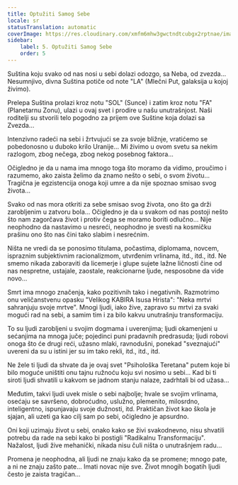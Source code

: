 ```yaml
---
title: Optužiti Samog Sebe
locale: sr
statusTranslation: automatic
coverImage: https://res.cloudinary.com/xmfm6mhw3gwctndtcubgx2rptnae/image/upload/v1740468922/small_cover_tratado_de_psicologia_revolucionaria_a4c0dca4e0.webp
sidebar:
    label: 5. Optužiti Samog Sebe
    order: 5
---
```

Suština koju svako od nas nosi u sebi dolazi odozgo, sa Neba, od zvezda... Nesumnjivo, divna Suština potiče od note "LA" (Mlečni Put, galaksija u kojoj živimo).

Prelepa Suština prolazi kroz notu "SOL" (Sunce) i zatim kroz notu "FA" (Planetarnu Zonu), ulazi u ovaj svet i prodire u našu unutrašnjost. Naši roditelji su stvorili telo pogodno za prijem ove Suštine koja dolazi sa Zvezda...

Intenzivno radeći na sebi i žrtvujući se za svoje bližnje, vratićemo se pobedonosno u duboko krilo Uranije... Mi živimo u ovom svetu sa nekim razlogom, zbog nečega, zbog nekog posebnog faktora...

Očigledno je da u nama ima mnogo toga što moramo da vidimo, proučimo i razumemo, ako zaista želimo da znamo nešto o sebi, o svom životu... Tragična je egzistencija onoga koji umre a da nije spoznao smisao svog života...

Svako od nas mora otkriti za sebe smisao svog života, ono što ga drži zarobljenim u zatvoru bola... Očigledno je da u svakom od nas postoji nešto što nam zagorčava život i protiv čega se moramo boriti odlučno... Nije neophodno da nastavimo u nesreći, neophodno je svesti na kosmičku prašinu ono što nas čini tako slabim i nesrećnim.

Ništa ne vredi da se ponosimo titulama, počastima, diplomama, novcem, ispraznim subjektivnim racionalizmom, utvrđenim vrlinama, itd., itd., itd. Ne smemo nikada zaboraviti da licemerje i glupe sujete lažne ličnosti čine od nas nespretne, ustajale, zaostale, reakcionarne ljude, nesposobne da vide novo...

Smrt ima mnogo značenja, kako pozitivnih tako i negativnih. Razmotrimo onu veličanstvenu opasku "Velikog KABIRA Isusa Hrista": "Neka mrtvi sahranjuju svoje mrtve". Mnogi ljudi, iako žive, zapravo su mrtvi za svaki mogući rad na sebi, a samim tim i za bilo kakvu unutrašnju transformaciju.

To su ljudi zarobljeni u svojim dogmama i uverenjima; ljudi okamenjeni u sećanjima na mnoga juče; pojedinci puni pradavnih predrasuda; ljudi robovi onoga što će drugi reći, užasno mlaki, ravnodušni, ponekad "sveznajući" uvereni da su u istini jer su im tako rekli, itd., itd., itd.

Ne žele ti ljudi da shvate da je ovaj svet "Psihološka Teretana" putem koje bi bilo moguće uništiti onu tajnu ružnoću koju svi nosimo u sebi... Kad bi ti siroti ljudi shvatili u kakvom se jadnom stanju nalaze, zadrhtali bi od užasa...

Međutim, takvi ljudi uvek misle o sebi najbolje; hvale se svojim vrlinama, osećaju se savršeno, dobroćudno, uslužno, plemenito, milosrdno, inteligentno, ispunjavaju svoje dužnosti, itd. Praktičan život kao škola je sjajan, ali uzeti ga kao cilj sam po sebi, očigledno je apsurdno.

Oni koji uzimaju život u sebi, onako kako se živi svakodnevno, nisu shvatili potrebu da rade na sebi kako bi postigli "Radikalnu Transformaciju". Nažalost, ljudi žive mehanički, nikada nisu čuli ništa o unutrašnjem radu...

Promena je neophodna, ali ljudi ne znaju kako da se promene; mnogo pate, a ni ne znaju zašto pate... Imati novac nije sve. Život mnogih bogatih ljudi često je zaista tragičan...

